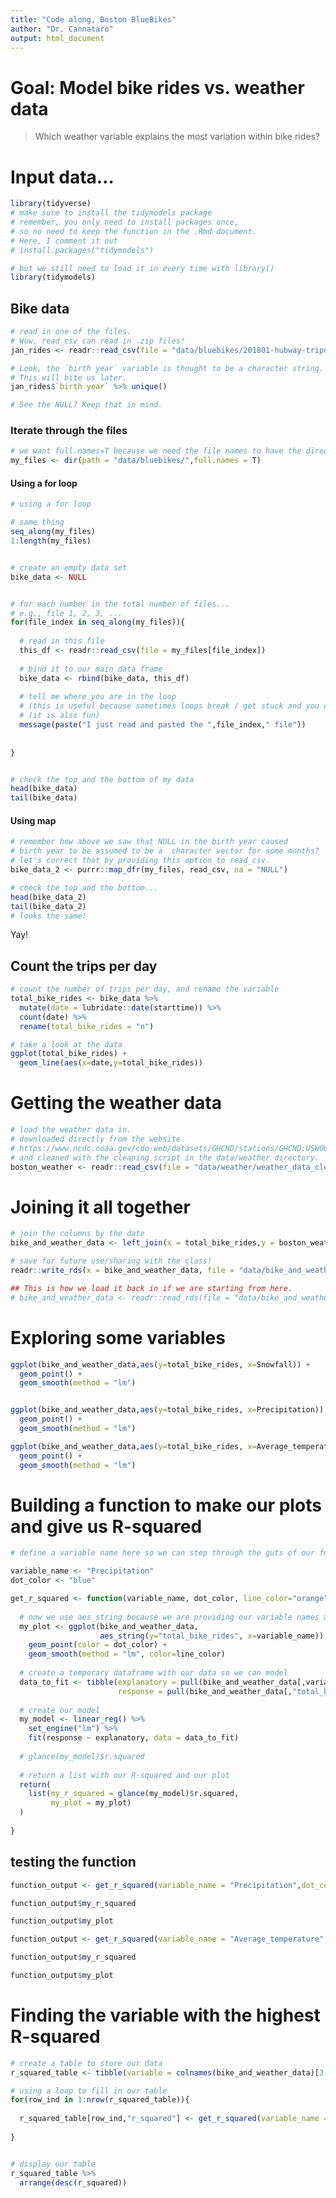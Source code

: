```yaml
---
title: "Code along, Boston BlueBikes"
author: "Dr. Cannataro"
output: html_document
---
```


# Goal: Model bike rides vs. weather data 

> Which weather variable explains the most variation within bike rides?

# Input data... 

```r
library(tidyverse)
# make sure to install the tidymodels package
# remember, you only need to install packages once, 
# so no need to keep the function in the .Rmd document. 
# Here, I comment it out
# install.packages("tidymodels")

# but we still need to load it in every time with library()
library(tidymodels)
```

## Bike data 

```r
# read in one of the files. 
# Wow, read_csv can read in .zip files! 
jan_rides <- readr::read_csv(file = "data/bluebikes/201801-hubway-tripdata.zip")

# Look, the `birth year` variable is thought to be a character string. 
# This will bite us later. 
jan_rides$`birth year` %>% unique()

# See the NULL? Keep that in mind. 
```

### Iterate through the files



```r

# we want full.names=T because we need the file names to have the directory
my_files <- dir(path = "data/bluebikes/",full.names = T)

```


#### Using a for loop

```r

# using a for loop

# same thing
seq_along(my_files) 
1:length(my_files)


# create an empty data set
bike_data <- NULL


# for each number in the total number of files... 
# e.g., file 1, 2, 3, ... 
for(file_index in seq_along(my_files)){
  
  # read in this file
  this_df <- readr::read_csv(file = my_files[file_index])
  
  # bind it to our main data frame
  bike_data <- rbind(bike_data, this_df)
  
  # tell me where you are in the loop 
  # (this is useful because sometimes loops break / get stuck and you can tell where)
  # (it is also fun)
  message(paste("I just read and pasted the ",file_index," file"))
  
  
}


# check the top and the bottom of my data
head(bike_data)
tail(bike_data)

```


#### Using map

```r

# remember how above we saw that NULL in the birth year caused 
# birth year to be assumed to be a  character vector for some months?
# let's correct that by providing this option to read_csv.
bike_data_2 <- purrr::map_dfr(my_files, read_csv, na = "NULL")

# check the top and the bottom... 
head(bike_data_2)
tail(bike_data_2)
# looks the same! 
```

Yay! 


## Count the trips per day
```r

# count the number of trips per day, and rename the variable
total_bike_rides <- bike_data %>% 
  mutate(date = lubridate::date(starttime)) %>%
  count(date) %>%
  rename(total_bike_rides = "n") 

```


```r
# take a look at the data
ggplot(total_bike_rides) + 
  geom_line(aes(x=date,y=total_bike_rides))
```

# Getting the weather data

```r
# load the weather data in.
# downloaded directly from the website
# https://www.ncdc.noaa.gov/cdo-web/datasets/GHCND/stations/GHCND:USW00014739/detail
# and cleaned with the cleaning script in the data/weather directory. 
boston_weather <- readr::read_csv(file = "data/weather/weather_data_clean.csv")
```


# Joining it all together

```r

# join the columns by the date
bike_and_weather_data <- left_join(x = total_bike_rides,y = boston_weather, by = c("date" = "DATE"))

# save for future use/sharing with the class! 
readr::write_rds(x = bike_and_weather_data, file = "data/bike_and_weather_data.rds")

## This is how we load it back in if we are starting from here. 
# bike_and_weather_data <- readr::read_rds(file = "data/bike_and_weather_data.rds")

```


# Exploring some variables

```r
ggplot(bike_and_weather_data,aes(y=total_bike_rides, x=Snowfall)) + 
  geom_point() + 
  geom_smooth(method = "lm")


ggplot(bike_and_weather_data,aes(y=total_bike_rides, x=Precipitation)) + 
  geom_point() + 
  geom_smooth(method = "lm")

ggplot(bike_and_weather_data,aes(y=total_bike_rides, x=Average_temperature)) + 
  geom_point() + 
  geom_smooth(method = "lm")
```


# Building a function to make our plots and give us R-squared


```r

# define a variable name here so we can step through the guts of our function to test it

variable_name <- "Precipitation"
dot_color <- "blue"

get_r_squared <- function(variable_name, dot_color, line_color="orange"){
  
  # now we use aes_string because we are providing our variable names as strings
  my_plot <- ggplot(bike_and_weather_data,
                    aes_string(y="total_bike_rides", x=variable_name)) + 
    geom_point(color = dot_color) + 
    geom_smooth(method = "lm", color=line_color)
  
  # create a temporary dataframe with our data so we can model
  data_to_fit <- tibble(explanatory = pull(bike_and_weather_data[,variable_name]), 
                        response = pull(bike_and_weather_data[,"total_bike_rides"]))
  
  # create our model
  my_model <- linear_reg() %>%
    set_engine("lm") %>%
    fit(response ~ explanatory, data = data_to_fit)
  
  # glance(my_model)$r.squared
  
  # return a list with our R-squared and our plot
  return(
    list(my_r_squared = glance(my_model)$r.squared,
         my_plot = my_plot)
  )
  
}


```

## testing the function

```r

function_output <- get_r_squared(variable_name = "Precipitation",dot_color = "blue",line_color = "red")

function_output$my_r_squared

function_output$my_plot

function_output <- get_r_squared(variable_name = "Average_temperature", dot_color="blue")

function_output$my_r_squared

function_output$my_plot

```

# Finding the variable with the highest R-squared

```r


# create a table to store our data
r_squared_table <- tibble(variable = colnames(bike_and_weather_data)[3:10], r_squared = NULL)

# using a loop to fill in our table
for(row_ind in 1:nrow(r_squared_table)){
  
  r_squared_table[row_ind,"r_squared"] <- get_r_squared(variable_name = pull(r_squared_table[row_ind,"variable"]),dot_color = "blue")$my_r_squared
  
}


# display our table 
r_squared_table %>%
  arrange(desc(r_squared))

```

